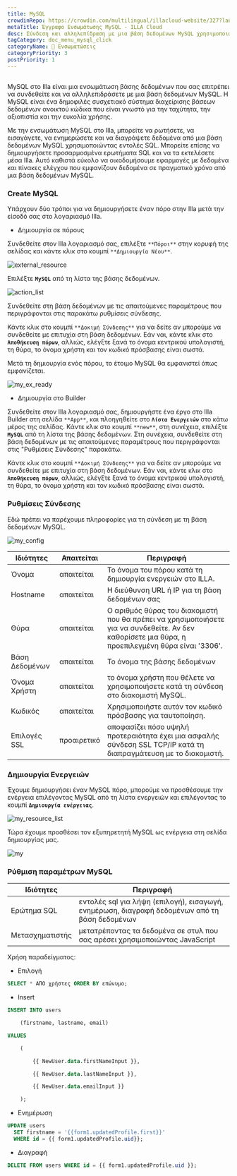 ```yaml
---
title: MySQL
crowdinRepo: https://crowdin.com/multilingual/illacloud-website/327?languages=el&filter=basic&value=0
metaTitle: Έγγραφο Ενσωμάτωσης MySQL - ILLA Cloud
desc: Σύνδεση και αλληλεπίδραση με μια βάση δεδομένων MySQL χρησιμοποιώντας το ILLA Cloud. Δημιουργία εφαρμογών που μπορούν να ρωτήσουν, να χειραγωγήσουν και να οπτικοποιήσουν δεδομένα. Αυτοματοποίηση και βελτιστοποίηση ροών εργασίας δεδομένων.
tagCategory: doc_menu_mysql_click
categoryName: 🔨 Ενσωματώσεις
categoryPriority: 3
postPriority: 1
---
```


## <h2 hidden>Τι είναι MySQL?</h2>

MySQL στο Illa είναι μια ενσωμάτωση βάσης δεδομένων που σας επιτρέπει να συνδεθείτε και να αλληλεπιδράσετε με μια βάση δεδομένων MySQL. Η MySQL είναι ένα δημοφιλές συσχετιακό σύστημα διαχείρισης βάσεων δεδομένων ανοικτού κώδικα που είναι γνωστό για την ταχύτητα, την αξιοπιστία και την ευκολία χρήσης.

Με την ενσωμάτωση MySQL στο Illa, μπορείτε να ρωτήσετε, να εισαγάγετε, να ενημερώσετε και να διαγράψετε δεδομένα από μια βάση δεδομένων MySQL χρησιμοποιώντας εντολές SQL. Μπορείτε επίσης να δημιουργήσετε προσαρμοσμένα ερωτήματα SQL και να τα εκτελέσετε μέσα Illa. Αυτό καθιστά εύκολο να οικοδομήσουμε εφαρμογές με δεδομένα και πίνακες ελέγχου που εμφανίζουν δεδομένα σε πραγματικό χρόνο από μια βάση δεδομένων MySQL.

### Create MySQL

Υπάρχουν δύο τρόποι για να δημιουργήσετε έναν πόρο στην Illa μετά την είσοδό σας στο λογαριασμό Illa.

-   Δημιουργία σε πόρους

Συνδεθείτε στον Illa λογαριασμό σας, επιλέξτε `**Πόροι**` στην κορυφή της σελίδας και κάντε κλικ στο κουμπί `**Δημιουργία Νέου**`.

![external_resource](https://cdn.illacloud.com/official-website/img/docs/external_resource.png)

Επιλέξτε **`MySQL`** από τη λίστα της βάσης δεδομένων.

![action_list](https://cdn.illacloud.com/official-website/img/docs/action_list.png)

Συνδεθείτε στη βάση δεδομένων με τις απαιτούμενες παραμέτρους που περιγράφονται στις παρακάτω ρυθμίσεις σύνδεσης.

Κάντε κλικ στο κουμπί `**Δοκιμή Σύνδεσης**` για να δείτε αν μπορούμε να συνδεθείτε με επιτυχία στη βάση δεδομένων. Εάν ναι, κάντε κλικ στο **`Αποθήκευση πόρων`**, αλλιώς, ελέγξτε ξανά το όνομα κεντρικού υπολογιστή, τη θύρα, το όνομα χρήστη και τον κωδικό πρόσβασης είναι σωστά.

Μετά τη δημιουργία ενός πόρου, το έτοιμο MySQL θα εμφανιστεί όπως εμφανίζεται.

![my_ex_ready](https://cdn.illacloud.com/official-website/img/docs/my_ex_ready.png)

-   Δημιουργία στο Builder

Συνδεθείτε στον Illa λογαριασμό σας, δημιουργήστε ένα έργο στο Illa Builder στη σελίδα `**App**`, και πλοηγηθείτε στο **`Λίστα Ενεργειών`** στο κάτω μέρος της σελίδας. Κάντε κλικ στο κουμπί `**new**`, στη συνέχεια, επιλέξτε **`MySQL`** από τη λίστα της βάσης δεδομένων. Στη συνέχεια, συνδεθείτε στη βάση δεδομένων με τις απαιτούμενες παραμέτρους που περιγράφονται στις "Ρυθμίσεις Σύνδεσης" παρακάτω.

Κάντε κλικ στο κουμπί `**Δοκιμή Σύνδεσης**` για να δείτε αν μπορούμε να συνδεθείτε με επιτυχία στη βάση δεδομένων. Εάν ναι, κάντε κλικ στο **`Αποθήκευση πόρων`**, αλλιώς, ελέγξτε ξανά το όνομα κεντρικού υπολογιστή, τη θύρα, το όνομα χρήστη και τον κωδικό πρόσβασης είναι σωστά.

### Ρυθμίσεις Σύνδεσης

Εδώ πρέπει να παρέχουμε πληροφορίες για τη σύνδεση με τη βάση δεδομένων MySQL.

![my_config](https://cdn.illacloud.com/official-website/img/docs/my_config.png)

| Ιδιότητες         | Απαιτείται  | Περιγραφή                                                                                                                                         |
| ----------------- | ----------- | ------------------------------------------------------------------------------------------------------------------------------------------------- |
| Όνομα             | απαιτείται  | Το όνομα του πόρου κατά τη δημιουργία ενεργειών στο ILLA.                                                                                         |
| Hostname          | απαιτείται  | Η διεύθυνση URL ή IP για τη βάση δεδομένων σας                                                                                                    |
| Θύρα              | απαιτείται  | Ο αριθμός θύρας του διακομιστή που θα πρέπει να χρησιμοποιήσετε για να συνδεθείτε. Αν δεν καθορίσετε μια θύρα, η προεπιλεγμένη θύρα είναι '3306'. |
| Βάση Δεδομένων    | απαιτείται  | Το όνομα της βάσης δεδομένων                                                                                                                      |
| Όνομα Χρήστη      | απαιτείται  | το όνομα χρήστη που θέλετε να χρησιμοποιήσετε κατά τη σύνδεση στο διακομιστή MySQL.                                                               |
| Κωδικός           | απαιτείται  | Χρησιμοποιήστε αυτόν τον κωδικό πρόσβασης για ταυτοποίηση.                                                                                        |
| Επιλογές SSL      | προαιρετικό | αποφασίζει πόσο υψηλή προτεραιότητα έχει μια ασφαλής σύνδεση SSL TCP/IP κατά τη διαπραγμάτευση με το διακομιστή.                                  |

### Δημιουργία Ενεργειών

Έχουμε δημιουργήσει έναν MySQL πόρο, μπορούμε να προσθέσουμε την ενέργεια επιλέγοντας MySQL από τη λίστα ενεργειών και επιλέγοντας το κουμπί **`Δημιουργία ενέργειας`**.

![my_resource_list](https://cdn.illacloud.com/official-website/img/docs/my_resource_list.png)

Τώρα έχουμε προσθέσει τον εξυπηρετητή MySQL ως ενέργεια στη σελίδα δημιουργίας μας.

![my](https://cdn.illacloud.com/official-website/img/docs/my.png)

### Ρύθμιση παραμέτρων MySQL

| Ιδιότητες       | Περιγραφή                                                                                     |
| --------------- | --------------------------------------------------------------------------------------------- |
| Ερώτημα SQL     | εντολές sql για λήψη (επιλογή), εισαγωγή, ενημέρωση, διαγραφή δεδομένων από τη βάση δεδομένων |
| Μετασχηματιστής | μετατρέποντας τα δεδομένα σε στυλ που σας αρέσει χρησιμοποιώντας JavaScript                   |

Χρήση παραδείγματος:

-   Επιλογή

```sql
SELECT * ΑΠΟ χρήστες ORDER BY επώνυμο;
```

-   Insert

```sql
INSERT INTO users

	(firstname, lastname, email)

VALUES

	(

		{{ NewUser.data.firstNameInput }},

		{{ NewUser.data.lastNameInput }},

		{{ NewUser.data.emailInput }}

	);
```

-   Ενημέρωση

```sql
UPDATE users
  SET firstname = '{{form1.updatedProfile.first}}'
  WHERE id = {{ form1.updatedProfile.uid}};
```

-   Διαγραφή

```sql
DELETE FROM users WHERE id = {{ form1.updatedProfile.uid }};
```
